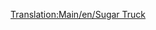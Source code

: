[[Translation:Main/en/Sugar Truck]]{{Template:Wagons/Nl
|Naam=Suikerwagon
|Afbeelding=[[File:en/Sugartruck.png]]
|NormaalKosten=£1,031 ($2,062)
|NormaalGewicht=19 / 49 t
|NormaalCapaciteit=30 ton suiker
|MonoKosten="
|MonoGewicht=19 / 54 t
|MonoCapaciteit=35 ton suiker
|MagKosten="
|MagGewicht=19 / 56 t
|MagCapaciteit=37 ton suiker
|Omschrijving=Verplaatst suiker van de suikermijn naar de snoepfabriek.
}}
